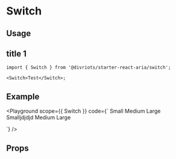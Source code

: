 
# Switch

<Description of={Switch} />

## Usage

## title 1

```tsx
import { Switch } from '@divriots/starter-react-aria/switch';

<Switch>Test</Switch>;
```

## Example

<Playground
  scope={{ Switch }}
  code={`
<Switch size="small">Small</Switch>
<Switch size="medium">Medium</Switch>
<Switch size="large">Large</Switch>
<br/>
<Switch isDisabled size="small">Smalljdjdjd</Switch>
<Switch isDisabled size="medium">Medium</Switch>
<Switch isDisabled size="large">Large</Switch>

`}
/>

## Props

<Props of={Switch} />
